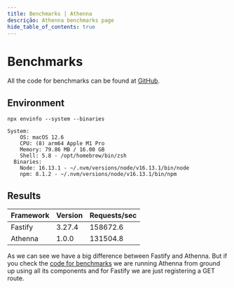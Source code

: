 ```yaml
---
title: Benchmarks | Athenna
descrição: Athenna benchmarks page
hide_table_of_contents: true
---
```


# Benchmarks

All the code for benchmarks can be found at [GitHub](https://github.com/AthennaIO/Benchmarks).

## Environment

```shell
npx envinfo --system --binaries

System:
    OS: macOS 12.6
    CPU: (8) arm64 Apple M1 Pro
    Memory: 79.86 MB / 16.00 GB
    Shell: 5.8 - /opt/homebrew/bin/zsh
  Binaries:
    Node: 16.13.1 - ~/.nvm/versions/node/v16.13.1/bin/node
    npm: 8.1.2 - ~/.nvm/versions/node/v16.13.1/bin/npm

```

## Results

<table>
    <thead>
    <tr>
        <th>Framework</th>
        <th>Version</th>
        <th>Requests/sec</th>
    </tr>
    </thead>
    <tbody>
    <tr>
        <td>Fastify</td>
        <td>3.27.4</td>
        <td>158672.6</td>
    </tr>
    <tr>
        <td>Athenna</td>
        <td>1.0.0</td>
        <td>131504.8</td>
    </tr>
    </tbody>
</table>

As we can see we have a big difference between Fastify and Athenna. But if you check the [code for benchmarks](https://github.com/AthennaIO/Benchmarks)
we are running Athenna from ground up using all its components and for Fastify we are just registering a GET route.
